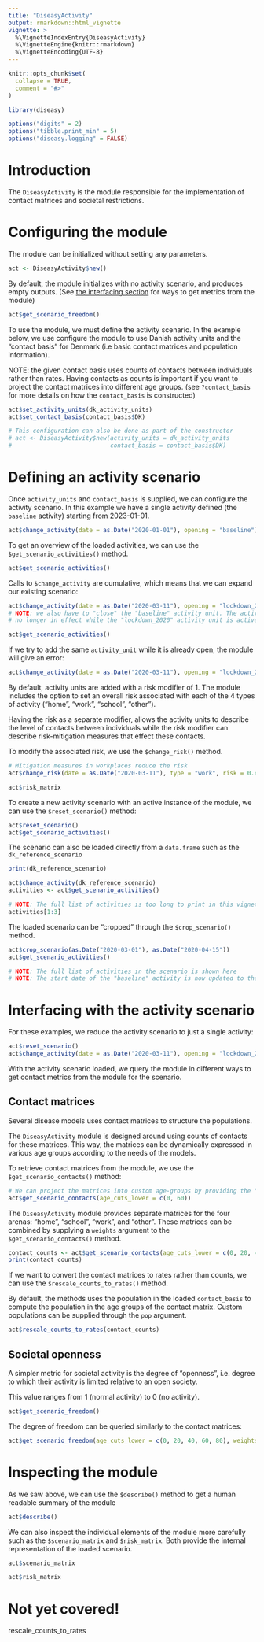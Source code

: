 ```yaml
---
title: "DiseasyActivity"
output: rmarkdown::html_vignette
vignette: >
  %\VignetteIndexEntry{DiseasyActivity}
  %\VignetteEngine{knitr::rmarkdown}
  %\VignetteEncoding{UTF-8}
---
```


```r
knitr::opts_chunk$set(
  collapse = TRUE,
  comment = "#>"
)
```

```r
library(diseasy)
```

```r
options("digits" = 2)
options("tibble.print_min" = 5)
options("diseasy.logging" = FALSE)
```

# Introduction
The `DiseasyActivity` is the module responsible for the implementation of contact matrices and societal restrictions.

# Configuring the module
The module can be initialized without setting any parameters.
```r
act <- DiseasyActivity$new()
```

By default, the module initializes with no activity scenario, and produces empty outputs.
(See [the interfacing section](#interfacing) for ways to get metrics from the module)
```r
act$get_scenario_freedom()
```

To use the module, we must define the activity scenario. In the example below, we use configure the module to use
Danish activity units and the "contact basis" for Denmark (i.e basic contact matrices and population information).

NOTE: the given contact basis uses counts of contacts between individuals rather than rates.
Having contacts as counts is important if you want to project the contact matrices into different age groups.
(see `?contact_basis` for more details on how the `contact_basis` is constructed)
```r
act$set_activity_units(dk_activity_units)
act$set_contact_basis(contact_basis$DK)

# This configuration can also be done as part of the constructor
# act <- DiseasyActivity$new(activity_units = dk_activity_units
#                            contact_basis = contact_basis$DK)
```

# Defining an activity scenario
Once `activity_units` and `contact_basis` is supplied, we can configure the activity scenario.
In this example we have a single activity defined (the `baseline` activity) starting from 2023-01-01.
```r
act$change_activity(date = as.Date("2020-01-01"), opening = "baseline")
```

To get an overview of the loaded activities, we can use the `$get_scenario_activities()` method.
```r
act$get_scenario_activities()
```

Calls to `$change_activity` are cumulative, which means that we can expand our existing scenario:
```r
act$change_activity(date = as.Date("2020-03-11"), opening = "lockdown_2020", closing = "baseline")
# NOTE: we also have to "close" the "baseline" activity unit. The activity described by this unit is
# no longer in effect while the "lockdown_2020" activity unit is active.

act$get_scenario_activities()
```

If we try to add the same `activity_unit` while it is already open, the module will give an error:
```r
act$change_activity(date = as.Date("2020-03-11"), opening = "lockdown_2020")
```

By default, activity units are added with a risk modifier of 1. The module includes the option to set an overall risk
associated with each of the 4 types of activity ("home", "work", "school", "other").

Having the risk as a separate modifier, allows the activity units to describe the level of contacts between individuals
while the risk modifier can describe risk-mitigation measures that effect these contacts.

To modify the associated risk, we use the `$change_risk()` method.
```r
# Mitigation measures in workplaces reduce the risk
act$change_risk(date = as.Date("2020-03-11"), type = "work", risk = 0.45)

act$risk_matrix
```

To create a new activity scenario with an active instance of the module, we can use the `$reset_scenario()` method:
```r
act$reset_scenario()
act$get_scenario_activities()
```


The scenario can also be loaded directly from a `data.frame` such as the `dk_reference_scenario`
```r
print(dk_reference_scenario)
```

```r
act$change_activity(dk_reference_scenario)
activities <- act$get_scenario_activities()

# NOTE: The full list of activities is too long to print in this vignette
activities[1:3]
```

The loaded scenario can be "cropped" through the `$crop_scenario()` method.
```r
act$crop_scenario(as.Date("2020-03-01"), as.Date("2020-04-15"))
act$get_scenario_activities()

# NOTE: The full list of activities in the scenario is shown here
# NOTE: The start date of the "baseline" activity is now updated to the given date
```

# Interfacing with the activity scenario {#interfacing}

For these examples, we reduce the activity scenario to just a single activity:
```r
act$reset_scenario()
act$change_activity(date = as.Date("2020-03-11"), opening = "lockdown_2020")
```

With the activity scenario loaded, we query the module in different ways to get contact metrics from the module for the
scenario.

## Contact matrices
Several disease models uses contact matrices to structure the populations.

The `DiseasyActivity` module is designed around using counts of contacts for these matrices.
This way, the matrices can be dynamically expressed in various age groups according to the needs of the models.

To retrieve contact matrices from the module, we use the `$get_scenario_contacts()` method:
```r
# We can project the matrices into custom age-groups by providing the "age_cuts_lower" argument
act$get_scenario_contacts(age_cuts_lower = c(0, 60))
```

The `DiseasyActivity` module provides separate matrices for the four arenas: "home", "school", "work", and "other".
These matrices can be combined by supplying a `weights` argument to the `$get_scenario_contacts()` method.

```r
contact_counts <- act$get_scenario_contacts(age_cuts_lower = c(0, 20, 40, 60, 80), weights = c(1, 1, 1, 1))
print(contact_counts)
```

If we want to convert the contact matrices to rates rather than counts, we can use the `$rescale_counts_to_rates()`
method.

By default, the methods uses the population in the loaded `contact_basis` to compute the population in the age groups of the contact matrix. Custom populations can be supplied through the `pop` argument.

```r
act$rescale_counts_to_rates(contact_counts)
```


## Societal openness
A simpler metric for societal activity is the degree of "openness", i.e. degree to which their activity is limited
relative to an open society.

This value ranges from 1 (normal activity) to 0 (no activity).
```r
act$get_scenario_freedom()
```

The degree of freedom can be queried similarly to the contact matrices:
```r
act$get_scenario_freedom(age_cuts_lower = c(0, 20, 40, 60, 80), weights = c(1, 1, 1, 1))
```



# Inspecting the module
As we saw above, we can use the `$describe()` method to get a human readable summary of the module
```r
act$describe()
```

We can also inspect the individual elements of the module more carefully such as the `$scenario_matrix` and
`$risk_matrix`. Both provide the internal representation of the loaded scenario.
```r
act$scenario_matrix
```

```r
act$risk_matrix
```


# Not yet covered!
rescale_counts_to_rates
